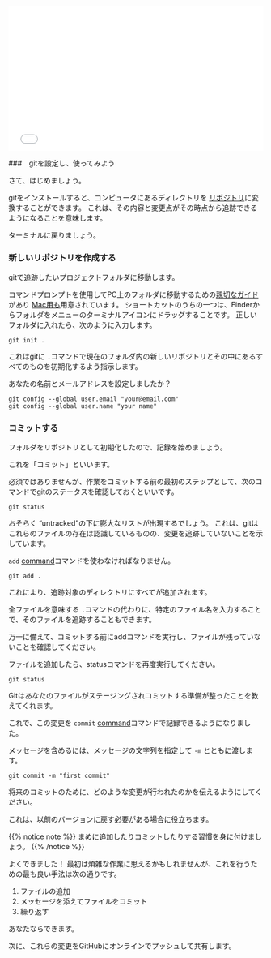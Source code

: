 
<div style="position: relative; padding-bottom: 56.25%; height: 0; overflow: hidden;">
  <iframe src="//www.youtube.com/embed/UNnUPfEc944?t=3s" style="position: absolute; top: 0; left: 0; width: 100%; height: 100%; border:0; encrypted-media" allowfullscreen title="YouTube Video"></iframe>
</div>


###　gitを設定し、使ってみよう

さて、はじめましょう。

gitをインストールすると、コンピュータにあるディレクトリを [リポジトリ](https://en.wikipedia.org/wiki/Repository_(version_control))に変換することができます。
これは、その内容と変更点がその時点から追跡できるようになることを意味します。

ターミナルに戻りましょう。

### 新しいリポジトリを作成する

gitで追跡したいプロジェクトフォルダに移動します。

コマンドプロンプトを使用してPC上のフォルダに移動するための[親切なガイド](https://www.digitalcitizen.life/command-prompt-how-use-basic-commands) があり [Mac用も](https://www.macworld.com/article/2042378/master-the-command-line-navigating-files-and-folders.html)用意されています。
ショートカットのうちの一つは、Finderからフォルダをメニューのターミナルアイコンにドラッグすることです。
正しいフォルダに入れたら、次のように入力します。


```
git init .
```

これはgitに `.`コマンドで現在のフォルダ内の新しいリポジトリとその中にあるすべてのものを初期化するよう指示します。

あなたの名前とメールアドレスを設定しましたか？

```
git config --global user.email "your@email.com"
git config --global user.name "your name"
```

### コミットする

フォルダをリポジトリとして初期化したので、記録を始めましょう。

これを「コミット」といいます。

必須ではありませんが、作業をコミットする前の最初のステップとして、次のコマンドでgitのステータスを確認しておくといいです。

```
git status
```

おそらく "untracked"の下に膨大なリストが出現するでしょう。
これは、gitはこれらのファイルの存在は認識しているものの、変更を追跡していないことを示しています。

 `add` [command](https://git-scm.com/docs/git-add)コマンドを使わなければなりません。

```
git add .
```

これにより、追跡対象のディレクトリにすべてが追加されます。

全ファイルを意味する `.`コマンドの代わりに、特定のファイル名を入力することで、そのファイルを追跡することもできます。

万一に備えて、コミットする前にaddコマンドを実行し、ファイルが残っていないことを確認してください。

ファイルを追加したら、statusコマンドを再度実行してください。

```
git status
```

Gitはあなたのファイルがステージングされコミットする準備が整ったことを教えてくれます。

これで、この変更を `commit` [command](https://git-scm.com/docs/git-commit)コマンドで記録できるようになりました。

メッセージを含めるには、メッセージの文字列を指定して `-m` とともに渡します。

```
git commit -m "first commit"
```

将来のコミットのために、どのような変更が行われたのかを伝えるようにしてください。

これは、以前のバージョンに戻す必要がある場合に役立ちます。


{{% notice note %}}
まめに追加したりコミットしたりする習慣を身に付けましょう。
{{% /notice %}}

よくできました！
最初は煩雑な作業に思えるかもしれませんが、これを行うための最も良い手法は次の通りです。

1. ファイルの追加
2. メッセージを添えてファイルをコミット
3. 繰り返す

あなたならできます。

次に、これらの変更をGitHubにオンラインでプッシュして共有します。

